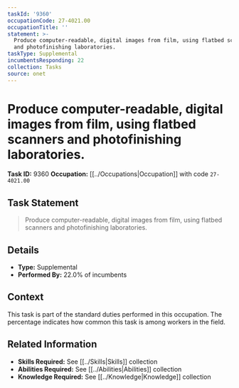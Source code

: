 ```yaml
---
taskId: '9360'
occupationCode: 27-4021.00
occupationTitle: ''
statement: >-
  Produce computer-readable, digital images from film, using flatbed scanners
  and photofinishing laboratories.
taskType: Supplemental
incumbentsResponding: 22
collection: Tasks
source: onet
---
```

# Produce computer-readable, digital images from film, using flatbed scanners and photofinishing laboratories.

**Task ID:** 9360
**Occupation:** [[../Occupations|Occupation]] with code `27-4021.00`

## Task Statement

> Produce computer-readable, digital images from film, using flatbed scanners and photofinishing laboratories.

## Details

- **Type:** Supplemental
- **Performed By:** 22.0% of incumbents

## Context

This task is part of the standard duties performed in this occupation. The percentage indicates how common this task is among workers in the field.

## Related Information

- **Skills Required:** See [[../Skills|Skills]] collection
- **Abilities Required:** See [[../Abilities|Abilities]] collection
- **Knowledge Required:** See [[../Knowledge|Knowledge]] collection
